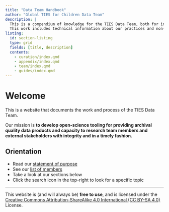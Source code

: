```yaml
---
title: "Data Team Handbook"
author: "Global TIES for Children Data Team"
description: |
  This is a compendium of knowledge for the TIES Data Team, both for internal capacity development and for external communication for accountability.
  This work includes technical information about our practices and non-technical guides to support our colleagues.
listing:
  id: section-listing
  type: grid
  fields: [title, description]
  contents:
    - curation/index.qmd
    - appendix/index.qmd
    - team/index.qmd
    - guides/index.qmd
---
```


# Welcome

This is a website that documents the work and process of the TIES Data Team.

Our mission is **to develop open-science tooling for providing archival quality data products and capacity to research team members and external stakeholders with integrity and in a timely fashion.**

## Orientation
- Read our [statement of purpose](./team/purpose.qmd)
- See our [list of members](./team/structure.qmd)
- Take a look at our sections below
- Click the search icon in the top-right to look for a specific topic

::: {#section-listing}
:::

---

This website is (and will always be) **free to use**, and is licensed under the [Creative Commons Attribution-ShareAlike 4.0 International (CC BY-SA 4.0)](https://creativecommons.org/licenses/by-sa/4.0/) License.

